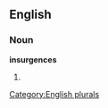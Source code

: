 
==English==

===Noun===
'''insurgences'''

# {{plural of|[[insurgence]]}}

[[Category:English plurals]]